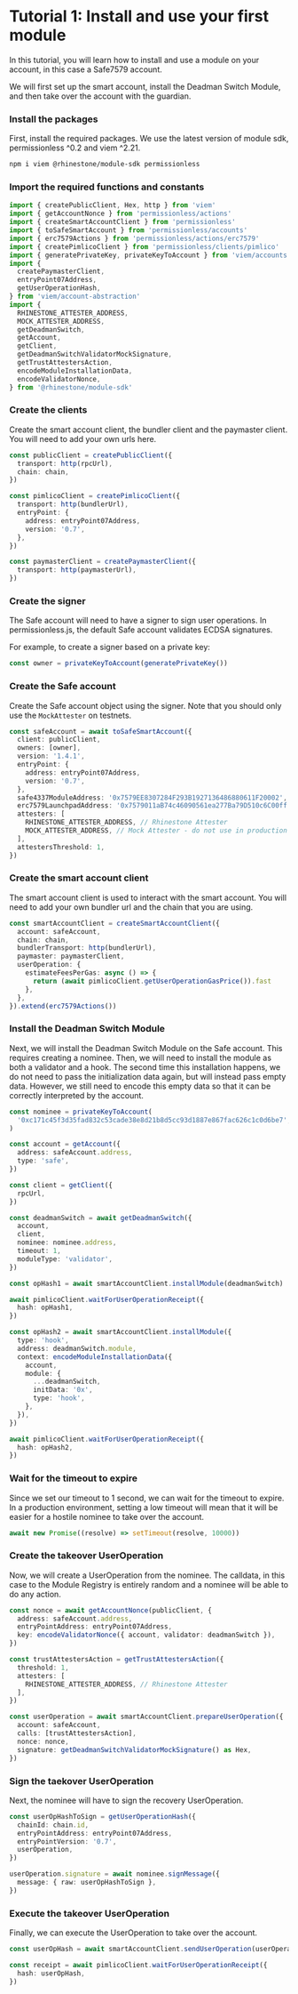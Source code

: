 
# Tutorial 1: Install and use your first module

In this tutorial, you will learn how to install and use a module on your account, in this case a Safe7579 account.

We will first set up the smart account, install the Deadman Switch Module, and then take over the account with the guardian.

<Steps>

### Install the packages

First, install the required packages. We use the latest version of module sdk, permissionless ^0.2 and viem ^2.21.

```sh npm2yarn
npm i viem @rhinestone/module-sdk permissionless
```

### Import the required functions and constants

```typescript copy
import { createPublicClient, Hex, http } from 'viem'
import { getAccountNonce } from 'permissionless/actions'
import { createSmartAccountClient } from 'permissionless'
import { toSafeSmartAccount } from 'permissionless/accounts'
import { erc7579Actions } from 'permissionless/actions/erc7579'
import { createPimlicoClient } from 'permissionless/clients/pimlico'
import { generatePrivateKey, privateKeyToAccount } from 'viem/accounts'
import {
  createPaymasterClient,
  entryPoint07Address,
  getUserOperationHash,
} from 'viem/account-abstraction'
import {
  RHINESTONE_ATTESTER_ADDRESS,
  MOCK_ATTESTER_ADDRESS,
  getDeadmanSwitch,
  getAccount,
  getClient,
  getDeadmanSwitchValidatorMockSignature,
  getTrustAttestersAction,
  encodeModuleInstallationData,
  encodeValidatorNonce,
} from '@rhinestone/module-sdk'
```

### Create the clients

Create the smart account client, the bundler client and the paymaster client. You will need to add your own urls here.

```typescript copy
const publicClient = createPublicClient({
  transport: http(rpcUrl),
  chain: chain,
})

const pimlicoClient = createPimlicoClient({
  transport: http(bundlerUrl),
  entryPoint: {
    address: entryPoint07Address,
    version: '0.7',
  },
})

const paymasterClient = createPaymasterClient({
  transport: http(paymasterUrl),
})
```

### Create the signer

The Safe account will need to have a signer to sign user operations. In permissionless.js, the default Safe account validates ECDSA signatures.

For example, to create a signer based on a private key:

```typescript copy
const owner = privateKeyToAccount(generatePrivateKey())
```

### Create the Safe account

Create the Safe account object using the signer. Note that you should only use the `MockAttester` on testnets.

```typescript copy
const safeAccount = await toSafeSmartAccount({
  client: publicClient,
  owners: [owner],
  version: '1.4.1',
  entryPoint: {
    address: entryPoint07Address,
    version: '0.7',
  },
  safe4337ModuleAddress: '0x7579EE8307284F293B1927136486880611F20002', // These are not meant to be used in production as of now.
  erc7579LaunchpadAddress: '0x7579011aB74c46090561ea277Ba79D510c6C00ff',
  attesters: [
    RHINESTONE_ATTESTER_ADDRESS, // Rhinestone Attester
    MOCK_ATTESTER_ADDRESS, // Mock Attester - do not use in production
  ],
  attestersThreshold: 1,
})
```

### Create the smart account client

The smart account client is used to interact with the smart account. You will need to add your own bundler url and the chain that you are using.

```typescript copy
const smartAccountClient = createSmartAccountClient({
  account: safeAccount,
  chain: chain,
  bundlerTransport: http(bundlerUrl),
  paymaster: paymasterClient,
  userOperation: {
    estimateFeesPerGas: async () => {
      return (await pimlicoClient.getUserOperationGasPrice()).fast
    },
  },
}).extend(erc7579Actions())
```

### Install the Deadman Switch Module

Next, we will install the Deadman Switch Module on the Safe account. This requires creating a nominee. Then, we will need to install the module as both a validator and a hook. The second time this installation happens, we do not need to pass the initialization data again, but will instead pass empty data. However, we still need to encode this empty data so that it can be correctly interpreted by the account.

```typescript copy
const nominee = privateKeyToAccount(
  '0xc171c45f3d35fad832c53cade38e8d21b8d5cc93d1887e867fac626c1c0d6be7',
)

const account = getAccount({
  address: safeAccount.address,
  type: 'safe',
})

const client = getClient({
  rpcUrl,
})

const deadmanSwitch = await getDeadmanSwitch({
  account,
  client,
  nominee: nominee.address,
  timeout: 1,
  moduleType: 'validator',
})

const opHash1 = await smartAccountClient.installModule(deadmanSwitch)

await pimlicoClient.waitForUserOperationReceipt({
  hash: opHash1,
})

const opHash2 = await smartAccountClient.installModule({
  type: 'hook',
  address: deadmanSwitch.module,
  context: encodeModuleInstallationData({
    account,
    module: {
      ...deadmanSwitch,
      initData: '0x',
      type: 'hook',
    },
  }),
})

await pimlicoClient.waitForUserOperationReceipt({
  hash: opHash2,
})
```

### Wait for the timeout to expire

Since we set our timeout to 1 second, we can wait for the timeout to expire. In a production environment, setting a low timeout will mean that it will be easier for a hostile nominee to take over the account.

```typescript copy
await new Promise((resolve) => setTimeout(resolve, 10000))
```

### Create the takeover UserOperation

Now, we will create a UserOperation from the nominee. The calldata, in this case to the Module Registry is entirely random and a nominee will be able to do any action.

```typescript copy
const nonce = await getAccountNonce(publicClient, {
  address: safeAccount.address,
  entryPointAddress: entryPoint07Address,
  key: encodeValidatorNonce({ account, validator: deadmanSwitch }),
})

const trustAttestersAction = getTrustAttestersAction({
  threshold: 1,
  attesters: [
    RHINESTONE_ATTESTER_ADDRESS, // Rhinestone Attester
  ],
})

const userOperation = await smartAccountClient.prepareUserOperation({
  account: safeAccount,
  calls: [trustAttestersAction],
  nonce: nonce,
  signature: getDeadmanSwitchValidatorMockSignature() as Hex,
})
```

### Sign the taekover UserOperation

Next, the nominee will have to sign the recovery UserOperation.

```typescript copy
const userOpHashToSign = getUserOperationHash({
  chainId: chain.id,
  entryPointAddress: entryPoint07Address,
  entryPointVersion: '0.7',
  userOperation,
})

userOperation.signature = await nominee.signMessage({
  message: { raw: userOpHashToSign },
})
```

### Execute the takeover UserOperation

Finally, we can execute the UserOperation to take over the account.

```typescript copy
const userOpHash = await smartAccountClient.sendUserOperation(userOperation)

const receipt = await pimlicoClient.waitForUserOperationReceipt({
  hash: userOpHash,
})
```

</Steps>
